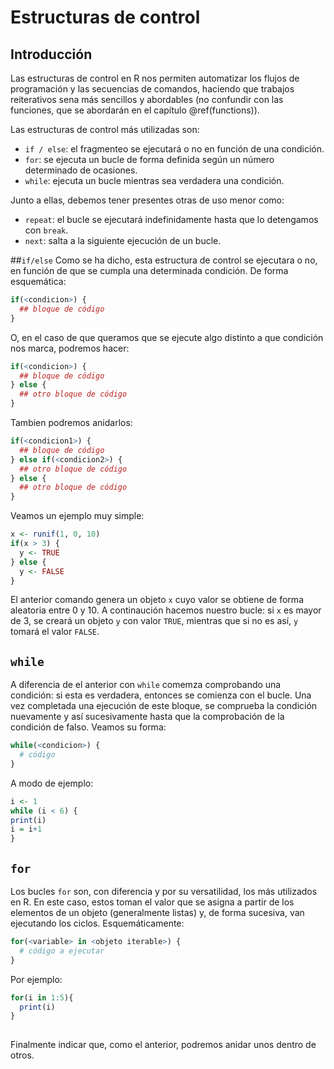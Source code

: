 # Estructuras de control {#structures}

## Introducción
Las estructuras de control en R nos permiten automatizar los flujos de programación y las secuencias de comandos, haciendo que trabajos reiterativos sena más sencillos y abordables (no confundir con las funciones, que se abordarán en el capítulo \@ref(functions)).

Las estructuras de control más utilizadas son:

- `if / else`: el fragmenteo se ejecutará o no en función de una condición.
- `for`: se ejecuta un bucle de forma definida según un número determinado de ocasiones.
- `while`: ejecuta un bucle mientras sea verdadera una condición.

Junto a ellas, debemos tener presentes otras de uso menor como:

- `repeat`: el bucle se ejecutará indefinidamente hasta que lo detengamos con `break`. 
- `next`: salta a la siguiente ejecución de un bucle.

##`if/else`
Como se ha dicho, esta estructura de control se ejecutara o no, en función de que se cumpla una determinada condición. De forma esquemática:

```r
if(<condicion>) {
  ## bloque de código
}
```

O, en el caso de que queramos que se ejecute algo distinto  a que condición nos marca, podremos hacer:

```r
if(<condicion>) {
  ## bloque de código
} else {
  ## otro bloque de código
}

```

Tambien podremos anidarlos:

```r
if(<condicion1>) {
  ## bloque de código
} else if(<condicion2>) {
  ## otro bloque de código
} else {
  ## otro bloque de código
}
```

Veamos un ejemplo muy simple:

```r
x <- runif(1, 0, 10)
if(x > 3) {
  y <- TRUE
} else {
  y <- FALSE
}
```

El anterior comando genera un objeto `x` cuyo valor se obtiene de forma aleatoria entre 0 y 10. A continaución hacemos nuestro bucle: si `x` es mayor de 3, se creará un objeto `y` con valor `TRUE`, mientras que si no es así, `y` tomará el valor `FALSE`.

## `while`
A diferencia de el anterior con `while` comemza comprobando una condición: si esta es verdadera, entonces se comienza con el bucle. Una vez completada una ejecución de este bloque, se comprueba la condición nuevamente y así sucesivamente hasta que la comprobación de la condición de falso. Veamos su forma:
```r
while(<condicion>) {
  # código
}
```
A modo de ejemplo:
```r
i <- 1
while (i < 6) {
print(i)
i = i+1
}
```


## `for`
Los bucles `for` son, con diferencia y por su versatilidad, los más utilizados en R. En este caso, estos toman el valor que se asigna a partir de los elementos de un objeto (generalmente listas) y, de forma sucesiva, van ejecutando los ciclos. Esquemáticamente:
```r
for(<variable> in <objeto iterable>) {
  # código a ejecutar
}
```

Por ejemplo:
```r
for(i in 1:5){
  print(i)
} 
  
```

Finalmente indicar que, como el anterior, podremos anidar unos dentro de otros.

